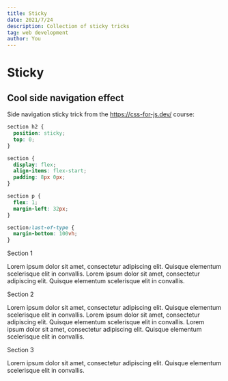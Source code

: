 ```yaml
---
title: Sticky
date: 2021/7/24
description: Collection of sticky tricks
tag: web development
author: You
---
```


# Sticky

## Cool side navigation effect

Side navigation sticky trick from the https://css-for-js.dev/ course:

```css
section h2 {
  position: sticky;
  top: 0;
}

section {
  display: flex;
  align-items: flex-start;
  padding: 8px 0px;
}

section p {
  flex: 1;
  margin-left: 32px;
}

section:last-of-type {
  margin-bottom: 100vh;
}
```

<section
  style={{
    display: 'flex',
    alignItems: 'flex-start',
    padding: '8px 0px',
    margin: '0'
  }}
>
  <div style={{ position: 'sticky', top: '0', margin: '0', padding: '0' }}>
    Section 1
  </div>
  <p style={{ flex: '1', margin: '0', padding: '0', marginLeft: '32px' }}>
    Lorem ipsum dolor sit amet, consectetur adipiscing elit. Quisque elementum
    scelerisque elit in convallis. Lorem ipsum dolor sit amet, consectetur
    adipiscing elit. Quisque elementum scelerisque elit in convallis.
  </p>
</section>
<section
  style={{
    display: 'flex',
    alignItems: 'flex-start',
    padding: '8px 0px',
    margin: '0'
  }}
>
  <div style={{ position: 'sticky', top: '0', margin: '0', padding: '0' }}>
    Section 2
  </div>
  <p style={{ flex: '1', margin: '0', padding: '0', marginLeft: '32px' }}>
    Lorem ipsum dolor sit amet, consectetur adipiscing elit. Quisque elementum
    scelerisque elit in convallis. Lorem ipsum dolor sit amet, consectetur
    adipiscing elit. Quisque elementum scelerisque elit in convallis. Lorem
    ipsum dolor sit amet, consectetur adipiscing elit. Quisque elementum
    scelerisque elit in convallis.
  </p>
</section>
<section
  style={{
    display: 'flex',
    alignItems: 'flex-start',
    padding: '8px 0px',
    margin: '0',
    marginBottom: '100vh'
  }}
>
  <div
    style={{
      position: 'sticky',
      top: '0',
      margin: '0',
      padding: '0'
    }}
  >
    Section 3
  </div>
  <p
    style={{
      flex: '1',
      margin: '0',
      padding: '0',
      marginLeft: '32px'
    }}
  >
    Lorem ipsum dolor sit amet, consectetur adipiscing elit. Quisque elementum
    scelerisque elit in convallis.
  </p>
</section>
